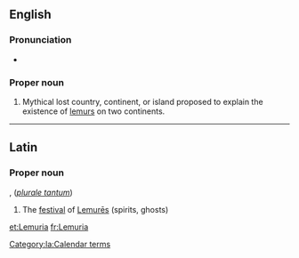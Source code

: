==English==

===Pronunciation===
*{{SAMPA|/l@'mju:rIa/}}

===Proper noun===
{{en-proper noun}}

# Mythical lost country, continent, or island proposed to explain the existence of [[lemur]]s on two continents.

----

==Latin==

===Proper noun===
{{la-proper noun|Lemūria|Lemurorum|Lemūrōrum|n|second}}, (''[[plurale tantum]]'')

# The [[festival]] of [[lemures#Latin|Lemurēs]] (spirits, ghosts)

[[Category:la:Calendar terms]]

[[et:Lemuria]]
[[fr:Lemuria]]